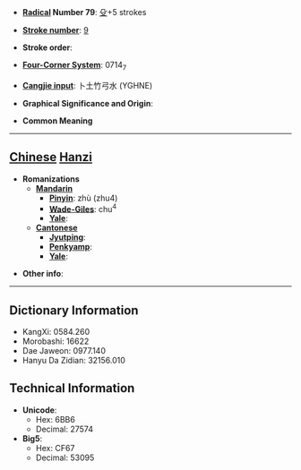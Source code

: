 * '''[[Wiktionary:Chinese radical index| Radical]] Number 79''': [[Wiktionary:Chinese radical index 殳|殳]]+5 strokes

* '''[[Wiktionary:Chinese total strokes index|Stroke number]]''': [[Wiktionary:Chinese total strokes index 9|9]]

* '''Stroke order''': 

* '''[[Wiktionary:Chinese four corner index|Four-Corner System]]''': 0714<sub>7</sub>

* '''[[Wiktionary:Chinese Cangjie index|Cangjie input]]''': 卜土竹弓水 (YGHNE)

* '''Graphical Significance and Origin''': 

* '''Common Meaning'''

----

== [[Chinese]] [[Hanzi]] ==

* '''Romanizations'''
** '''[[Mandarin]]'''
*** '''[[Pinyin]]''': zhù (zhu4)
*** '''[[Wade-Giles]]''': chu<sup>4</sup>
*** '''[[Yale]]''': 
** '''[[Cantonese]]'''
*** '''[[Jyutping]]''':
*** '''[[Penkyamp]]''': 
*** '''[[Yale]]''': 

* '''Other info''': 

----

== Dictionary Information ==

* KangXi: 0584.260
* Morobashi: 16622
* Dae Jaweon: 0977.140
* Hanyu Da Zidian: 32156.010

== Technical Information ==

* '''Unicode''':
** Hex: 6BB6
** Decimal: 27574
* '''Big5''':
** Hex: CF67
** Decimal: 53095
